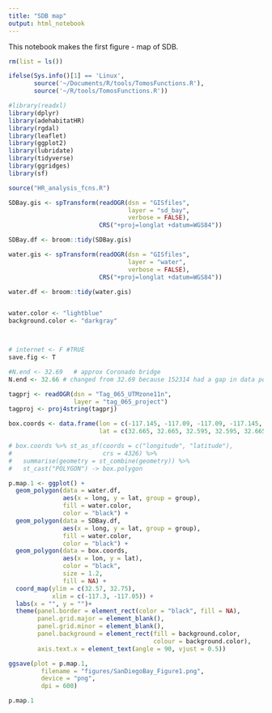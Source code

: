 ```yaml
---
title: "SDB map"
output: html_notebook
---
```


This notebook makes the first figure - map of SDB. 

```r
rm(list = ls())

ifelse(Sys.info()[1] == 'Linux',
       source('~/Documents/R/tools/TomosFunctions.R'),
       source('~/R/tools/TomosFunctions.R'))

#library(readxl)
library(dplyr)
library(adehabitatHR)
library(rgdal)
library(leaflet) 
library(ggplot2)
library(lubridate)
library(tidyverse)
library(ggridges)
library(sf)

source("HR_analysis_fcns.R")

SDBay.gis <- spTransform(readOGR(dsn = "GISfiles",
                                 layer = "sd_bay",
                                 verbose = FALSE),
                         CRS("+proj=longlat +datum=WGS84"))

SDBay.df <- broom::tidy(SDBay.gis)

water.gis <- spTransform(readOGR(dsn = "GISfiles",
                                 layer = "water",
                                 verbose = FALSE),
                         CRS("+proj=longlat +datum=WGS84"))

water.df <- broom::tidy(water.gis)


water.color <- "lightblue"
background.color <- "darkgray"



# internet <- F #TRUE
save.fig <- T

#N.end <- 32.69   # approx Coronado bridge
N.end <- 32.66 # changed from 32.69 because 152314 had a gap in data points between ~32.65 and ~32.66 - seems like there was a different behavior south and north of 32.66
```


```r

tagprj <- readOGR(dsn = "Tag_065_UTMzone11n", 
                  layer = "tag_065_project")
tagproj <- proj4string(tagprj)

box.coords <- data.frame(lon = c(-117.145, -117.09, -117.09, -117.145, -117.145),
                         lat = c(32.665, 32.665, 32.595, 32.595, 32.665))

# box.coords %>% st_as_sf(coords = c("longitude", "latitude"),
#                         crs = 4326) %>%
#   summarise(geometry = st_combine(geometry)) %>%
#   st_cast("POLYGON") -> box.polygon

p.map.1 <- ggplot() + 
  geom_polygon(data = water.df,
               aes(x = long, y = lat, group = group),
               fill = water.color,
               color = "black") +
  geom_polygon(data = SDBay.df,
               aes(x = long, y = lat, group = group),
               fill = water.color,
               color = "black") +
  geom_polygon(data = box.coords,
               aes(x = lon, y = lat),
               color = "black",
               size = 1.2,
               fill = NA) + 
  coord_map(ylim = c(32.57, 32.75),
            xlim = c(-117.3, -117.05)) + 
  labs(x = "", y = "")+ 
  theme(panel.border = element_rect(color = "black", fill = NA),
        panel.grid.major = element_blank(),
        panel.grid.minor = element_blank(),
        panel.background = element_rect(fill = background.color,
                                        colour = background.color),
        axis.text.x = element_text(angle = 90, vjust = 0.5))  

ggsave(plot = p.map.1,
         filename = "figures/SanDiegoBay_Figure1.png",
         device = "png",
         dpi = 600)

p.map.1
```




